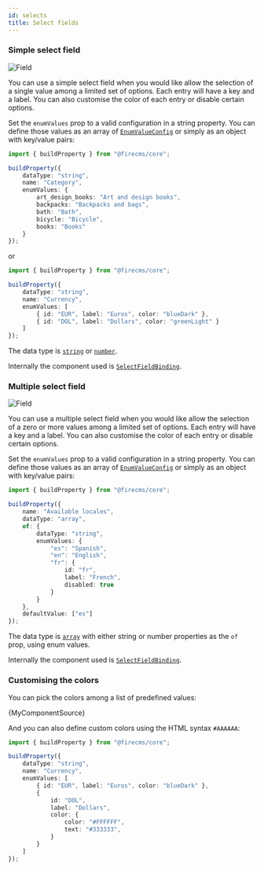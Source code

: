 ```yaml
---
id: selects
title: Select fields
---
```


### Simple select field

![Field](/img/fields/Select.png)

You can use a simple select field when you would like allow the selection of a
single value among a limited set of options. Each entry will have a key and a
label. You can also customise the color of each entry or disable certain options.

Set the `enumValues` prop to a valid configuration in a string property. You can
define those values as an array
of [`EnumValueConfig`](../../../api/interfaces/EnumValueConfig)
or simply as an object with key/value pairs:

```typescript jsx
import { buildProperty } from "@firecms/core";

buildProperty({
    dataType: "string",
    name: "Category",
    enumValues: {
        art_design_books: "Art and design books",
        backpacks: "Backpacks and bags",
        bath: "Bath",
        bicycle: "Bicycle",
        books: "Books"
    }
});
```

or

```typescript jsx
import { buildProperty } from "@firecms/core";

buildProperty({
    dataType: "string",
    name: "Currency",
    enumValues: [
        { id: "EUR", label: "Euros", color: "blueDark" },
        { id: "DOL", label: "Dollars", color: "greenLight" }
    ]
});
```

The data type is [`string`](../config/string) or [`number`](../config/number).

Internally the component used
is [`SelectFieldBinding`](../../../api/functions/SelectFieldBinding).


### Multiple select field

![Field](/img/fields/Multi_select.png)

You can use a multiple select field when you would like allow the selection of a
zero or more values among a limited set of options. Each entry will have a key
and a label. You can also customise the color of each entry or disable certain options.

Set the `enumValues` prop to a valid configuration in a string property. You can
define those values as an array
of [`EnumValueConfig`](../../../api/interfaces/EnumValueConfig)
or simply as an object with key/value pairs:

```typescript jsx
import { buildProperty } from "@firecms/core";

buildProperty({
    name: "Available locales",
    dataType: "array",
    of: {
        dataType: "string",
        enumValues: {
            "es": "Spanish",
            "en": "English",
            "fr": {
                id: "fr",
                label: "French",
                disabled: true
            }
        }
    },
    defaultValue: ["es"]
});
```

The data type is [`array`](../config/array) with either string or number
properties as the `of` prop, using enum values.

Internally the component used
is [`SelectFieldBinding`](../../../api/functions/SelectFieldBinding).

### Customising the colors

You can pick the colors among a list of predefined values:



<CodeBlock language="tsx">{MyComponentSource}</CodeBlock>

And you can also define custom colors using the HTML syntax `#AAAAAA`:

```typescript jsx
import { buildProperty } from "@firecms/core";

buildProperty({
    dataType: "string",
    name: "Currency",
    enumValues: [
        { id: "EUR", label: "Euros", color: "blueDark" },
        {
            id: "DOL",
            label: "Dollars",
            color: {
                color: "#FFFFFF",
                text: "#333333",
            }
        }
    ]
});
```
